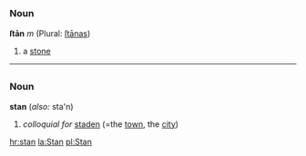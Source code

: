 =={{ang}}==
===Noun===
'''ſtān''' ''m'' (Plural: [[stanas|ſtānas]])

#a [[stone]]
-----
=={{sv}}==
===Noun===
'''stan''' (''also:'' sta'n)

#''colloquial for'' [[staden]] (=the [[town]], the [[city]])

[[hr:stan]]
[[la:Stan]]
[[pl:Stan]]